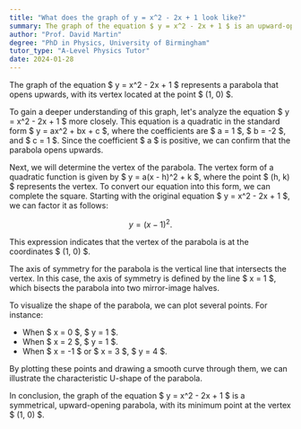 ```yaml
---
title: "What does the graph of y = x^2 - 2x + 1 look like?"
summary: The graph of the equation $ y = x^2 - 2x + 1 $ is an upward-opening parabola with its vertex located at the point (1, 0).
author: "Prof. David Martin"
degree: "PhD in Physics, University of Birmingham"
tutor_type: "A-Level Physics Tutor"
date: 2024-01-28
---
```


The graph of the equation $ y = x^2 - 2x + 1 $ represents a parabola that opens upwards, with its vertex located at the point $ (1, 0) $.

To gain a deeper understanding of this graph, let's analyze the equation $ y = x^2 - 2x + 1 $ more closely. This equation is a quadratic in the standard form $ y = ax^2 + bx + c $, where the coefficients are $ a = 1 $, $ b = -2 $, and $ c = 1 $. Since the coefficient $ a $ is positive, we can confirm that the parabola opens upwards.

Next, we will determine the vertex of the parabola. The vertex form of a quadratic function is given by $ y = a(x - h)^2 + k $, where the point $ (h, k) $ represents the vertex. To convert our equation into this form, we can complete the square. Starting with the original equation $ y = x^2 - 2x + 1 $, we can factor it as follows:

$$
y = (x - 1)^2.
$$

This expression indicates that the vertex of the parabola is at the coordinates $ (1, 0) $.

The axis of symmetry for the parabola is the vertical line that intersects the vertex. In this case, the axis of symmetry is defined by the line $ x = 1 $, which bisects the parabola into two mirror-image halves.

To visualize the shape of the parabola, we can plot several points. For instance:
- When $ x = 0 $, $ y = 1 $.
- When $ x = 2 $, $ y = 1 $.
- When $ x = -1 $ or $ x = 3 $, $ y = 4 $.

By plotting these points and drawing a smooth curve through them, we can illustrate the characteristic U-shape of the parabola.

In conclusion, the graph of the equation $ y = x^2 - 2x + 1 $ is a symmetrical, upward-opening parabola, with its minimum point at the vertex $ (1, 0) $.
    
